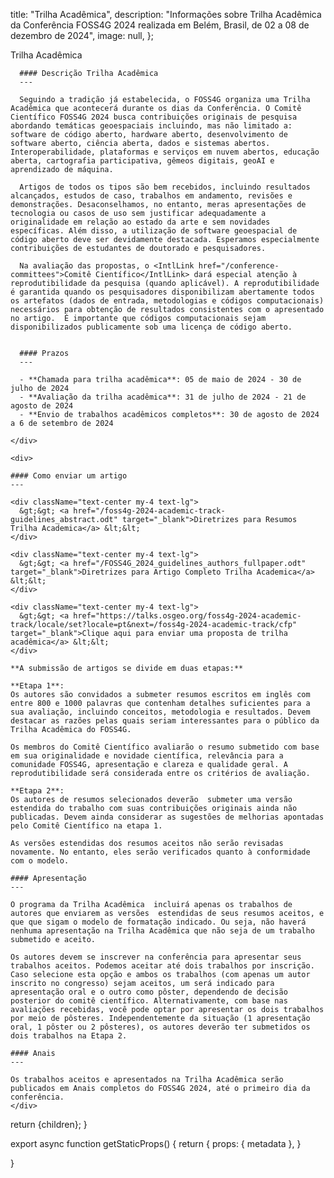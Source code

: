 
  title: "Trilha Acadêmica",
  description:
    "Informações sobre Trilha Acadêmica da Conferência FOSS4G 2024 realizada em Belém, Brasil, de 02 a 08 de dezembro de 2024",
  image: null,
};

<Heading bubble>Trilha Acadêmica</Heading>

<div className="grid space-y-4 mt-4">
  <div className="grid md:grid-cols-2 gap-4">  
    <div className="">

      #### Descrição Trilha Acadêmica
      ---

      Seguindo a tradição já estabelecida, o FOSS4G organiza uma Trilha Acadêmica que acontecerá durante os dias da Conferência. O Comitê Científico FOSS4G 2024 busca contribuições originais de pesquisa abordando temáticas geoespaciais incluindo, mas não limitado a: software de código aberto, hardware aberto, desenvolvimento de software aberto, ciência aberta, dados e sistemas abertos. Interoperabilidade, plataformas e serviços em nuvem abertos, educação aberta, cartografia participativa, gêmeos digitais, geoAI e aprendizado de máquina.

      Artigos de todos os tipos são bem recebidos, incluindo resultados alcançados, estudos de caso, trabalhos em andamento, revisões e demonstrações. Desaconselhamos, no entanto, meras apresentações de tecnologia ou casos de uso sem justificar adequadamente a originalidade em relação ao estado da arte e sem novidades específicas. Além disso, a utilização de software geoespacial de código aberto deve ser devidamente destacada. Esperamos especialmente contribuições de estudantes de doutorado e pesquisadores.

      Na avaliação das propostas, o <IntlLink href="/conference-committees">Comitê Científico</IntlLink> dará especial atenção à reprodutibilidade da pesquisa (quando aplicável). A reprodutibilidade é garantida quando os pesquisadores disponibilizam abertamente todos os artefatos (dados de entrada, metodologias e códigos computacionais) necessários para obtenção de resultados consistentes com o apresentado no artigo.  É importante que códigos computacionais sejam disponibilizados publicamente sob uma licença de código aberto.


      #### Prazos
      ---

      - **Chamada para trilha acadêmica**: 05 de maio de 2024 - 30 de julho de 2024
      - **Avaliação da trilha acadêmica**: 31 de julho de 2024 - 21 de agosto de 2024
      - **Envio de trabalhos acadêmicos completos**: 30 de agosto de 2024 a 6 de setembro de 2024

    </div>

    <div>

    #### Como enviar um artigo
    ---

    <div className="text-center my-4 text-lg">
      &gt;&gt; <a href="/foss4g-2024-academic-track-guidelines_abstract.odt" target="_blank">Diretrizes para Resumos Trilha Academica</a> &lt;&lt;
    </div>

    <div className="text-center my-4 text-lg">
      &gt;&gt; <a href="/FOSS4G_2024_guidelines_authors_fullpaper.odt" target="_blank">Diretrizes para Artigo Completo Trilha Academica</a> &lt;&lt;
    </div>

    <div className="text-center my-4 text-lg">
      &gt;&gt; <a href="https://talks.osgeo.org/foss4g-2024-academic-track/locale/set?locale=pt&next=/foss4g-2024-academic-track/cfp" target="_blank">Clique aqui para enviar uma proposta de trilha acadêmica</a> &lt;&lt;
    </div>

    **A submissão de artigos se divide em duas etapas:**

    **Etapa 1**:
    Os autores são convidados a submeter resumos escritos em inglês com entre 800 e 1000 palavras que contenham detalhes suficientes para a sua avaliação, incluindo conceitos, metodologia e resultados. Devem destacar as razões pelas quais seriam interessantes para o público da Trilha Acadêmica do FOSS4G.

    Os membros do Comitê Científico avaliarão o resumo submetido com base em sua originalidade e novidade científica, relevância para a comunidade FOSS4G, apresentação e clareza e qualidade geral. A reprodutibilidade será considerada entre os critérios de avaliação.

    **Etapa 2**:
    Os autores de resumos selecionados deverão  submeter uma versão estendida do trabalho com suas contribuições originais ainda não publicadas. Devem ainda considerar as sugestões de melhorias apontadas pelo Comitê Científico na etapa 1.

    As versões estendidas dos resumos aceitos não serão revisadas novamente. No entanto, eles serão verificados quanto à conformidade com o modelo.

    #### Apresentação
    ---

    O programa da Trilha Acadêmica  incluirá apenas os trabalhos de autores que enviarem as versões  estendidas de seus resumos aceitos, e que que sigam o modelo de formatação indicado. Ou seja, não haverá nenhuma apresentação na Trilha Acadêmica que não seja de um trabalho submetido e aceito. 

    Os autores devem se inscrever na conferência para apresentar seus trabalhos aceitos. Podemos aceitar até dois trabalhos por inscrição. Caso selecione esta opção e ambos os trabalhos (com apenas um autor inscrito no congresso) sejam aceitos, um será indicado para apresentação oral e o outro como pôster, dependendo de decisão posterior do comitê científico. Alternativamente, com base nas avaliações recebidas, você pode optar por apresentar os dois trabalhos por meio de pôsteres. Independentemente da situação (1 apresentação oral, 1 pôster ou 2 pôsteres), os autores deverão ter submetidos os dois trabalhos na Etapa 2.

    #### Anais
    ---

    Os trabalhos aceitos e apresentados na Trilha Acadêmica serão publicados em Anais completos do FOSS4G 2024, até o primeiro dia da conferência.
    </div>

  </div>
</div>

  return <MdxLayout metadata={metadata}>{children}</MdxLayout>;
}

export async function getStaticProps() {
  return {
    props: {
      metadata
    },
  }

}
